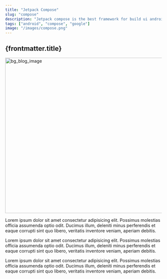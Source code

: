 ```yaml
---
title: "Jetpack Compose"
slug: "compose"
description: "Jetpack compose is the best framework for build ui android."
tags: ["android", "compose", "google"]
image: "/images/compose.png"
---
```



## {frontmatter.title}

<Image
  class="w-full h-80 border border-black"
  alt="bg_blog_image"
  width="1020"
  height="500"
  format="avif"
  fit="cover"
  src={frontmatter.image}
/>

Lorem ipsum dolor sit amet consectetur adipisicing elit. Possimus molestias officia assumenda optio odit. Ducimus illum, deleniti minus perferendis et eaque corrupti sint quo libero, veritatis inventore veniam, aperiam debitis.

Lorem ipsum dolor sit amet consectetur adipisicing elit. Possimus molestias officia assumenda optio odit. Ducimus illum, deleniti minus perferendis et eaque corrupti sint quo libero, veritatis inventore veniam, aperiam debitis.

Lorem ipsum dolor sit amet consectetur adipisicing elit. Possimus molestias officia assumenda optio odit. Ducimus illum, deleniti minus perferendis et eaque corrupti sint quo libero, veritatis inventore veniam, aperiam debitis.
